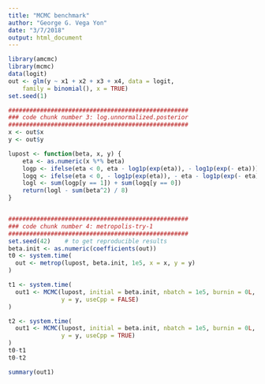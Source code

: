 ```yaml
---
title: "MCMC benchmark"
author: "George G. Vega Yon"
date: "3/7/2018"
output: html_document
---
```


```r
library(amcmc)
library(mcmc)
data(logit)
out <- glm(y ~ x1 + x2 + x3 + x4, data = logit,
    family = binomial(), x = TRUE)
set.seed(1)

###################################################
### code chunk number 3: log.unnormalized.posterior
###################################################
x <- out$x
y <- out$y

lupost <- function(beta, x, y) {
    eta <- as.numeric(x %*% beta)
    logp <- ifelse(eta < 0, eta - log1p(exp(eta)), - log1p(exp(- eta)))
    logq <- ifelse(eta < 0, - log1p(exp(eta)), - eta - log1p(exp(- eta)))
    logl <- sum(logp[y == 1]) + sum(logq[y == 0])
    return(logl - sum(beta^2) / 8)
}


###################################################
### code chunk number 4: metropolis-try-1
###################################################
set.seed(42)    # to get reproducible results
beta.init <- as.numeric(coefficients(out))
t0 <- system.time(
  out <- metrop(lupost, beta.init, 1e5, x = x, y = y)
)

t1 <- system.time(
  out1 <- MCMC(lupost, initial = beta.init, nbatch = 1e5, burnin = 0L, x = x,
               y = y, useCpp = FALSE)
)

t2 <- system.time(
  out1 <- MCMC(lupost, initial = beta.init, nbatch = 1e5, burnin = 0L, x = x,
               y = y, useCpp = TRUE)
)
t0-t1
t0-t2

summary(out1)



```

